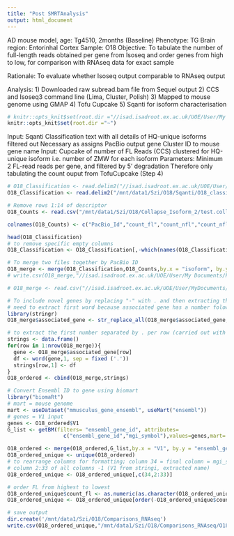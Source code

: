 ```yaml
---
title: "Post SMRTAnalysis"
output: html_document
---
```

AD mouse model, age: Tg4510, 2months (Baseline)
Phenotype: TG
Brain region: Entorinhal Cortex
Sample: O18
Objective: To tabulate the number of full-length reads obtained per gene from Isoseq and order genes from high to low, for comparison with RNAseq data for exact sample 

Rationale: To evaluate whether Isoseq output comparable to RNAseq output 

Analysis: 
1) Downloaded raw subread.bam file from Sequel output 
2) CCS and Isoseq3 command line (Lima, Cluster, Polish)
3) Mapped to mouse genome using GMAP 
4) Tofu Cupcake 
5) Sqanti for isoform characterisation  

```r
# knitr::opts_knit$set(root.dir ="//isad.isadroot.ex.ac.uk/UOE/User/My Documents/PacBio/AD_Mouse_Tg4510/2 months/O18")
knitr::opts_knit$set(root.dir ="~")
```
Input: Sqanti Classification text with all details of HQ-unique isoforms filtered out
  Necessary as assigns PacBio output gene Cluster ID to mouse gene name 
Input: Cupcake of number of FL Reads (CCS) clustered for HQ-unique isoform  i.e. number of ZMW for each isoform
  Parameters: Minimum 2 FL-read reads per gene, and filtered by 5' degradation
  Therefore only tabulating the count ouput from TofuCupcake (Step 4)
```r
# O18_Classification <- read.delim2("//isad.isadroot.ex.ac.uk/UOE/User/My Documents/PacBio/AD_Mouse_Tg4510/2 months/O18/Isoseq3/O18_classification.txt", header = TRUE)
O18_Classification <- read.delim2("/mnt/data1/Szi/O18/Sqanti/O18_classification.txt", header = TRUE)

# Remove rows 1:14 of descriptor 
O18_Counts <- read.csv("/mnt/data1/Szi/O18/Collapse_Isoform_2/test.collapsed.min_fl_2.filtered.abundance.csv", header = TRUE)[-c(1:14),]

colnames(O18_Counts) <- c("PacBio_Id","count_fl","count_nfl","count_nfl_amb","norm_fl","norm_nfl","norm_nfl_amb")
```
```r
head(O18_Classification)
# to remove specific empty columns 
O18_Classification <- O18_Classification[,-which(names(O18_Classification) %in% c("sd_cov","min_cov","FL","min_sample_cov","iso_exp","gene_exp","ratio_exp"))]
```

```r
# To merge two files together by PacBio ID
O18_merge <- merge(O18_Classification,O18_Counts,by.x = "isoform", by.y = "PacBio_Id")
# write.csv(O18_merge,"//isad.isadroot.ex.ac.uk/UOE/User/My Documents/PacBio/AD_Mouse_Tg4510/2 months/O18/Isoseq3/Merged_O18.csv")
```

```r
# O18_merge <- read.csv("//isad.isadroot.ex.ac.uk/UOE/User/MyDocuments/PacBio/AD_Mouse_J20/O18/Merged_O18.csv", header = TRUE)[,-1]

# To include novel genes by replacing "-" with . and then extracting the first word 
# need to extract first word because associated gene has a number folowed by the . for the different isoforms, therefore associated gene not recognised by biomart  
library(stringr)
O18_merge$associated_gene <- str_replace_all(O18_merge$associated_gene,"_",".")

# to extract the first number separated by . per row (carried out with a for loop)
strings <- data.frame()
for(row in 1:nrow(O18_merge)){
  gene <- O18_merge$associated_gene[row]
  df <- word(gene,1, sep = fixed ('.'))
  strings[row,1] <- df
}
O18_ordered <- cbind(O18_merge,strings)

```

```r
# Convert Ensembl ID to gene using biomart
library("biomaRt")
# mart = mouse genome
mart <- useDataset("mmusculus_gene_ensembl", useMart("ensembl"))
# genes = V1 input 
genes <- O18_ordered$V1
G_list <- getBM(filters= "ensembl_gene_id", attributes=
                  c("ensembl_gene_id","mgi_symbol"),values=genes,mart= mart)

O18_ordered <- merge(O18_ordered,G_list,by.x = "V1", by.y = "ensembl_gene_id",all = TRUE)
O18_ordered_unique <- unique(O18_ordered)
# to rearrange columns for formatting; column 34 = final column = mgi_symbol 
# column 2:33 of all columns -1 (V1 from stringi, extracted name)
O18_ordered_unique <- O18_ordered_unique[,c(34,2:33)]

# order FL from highest to lowest
O18_ordered_unique$count_fl <- as.numeric(as.character(O18_ordered_unique$count_fl))
O18_ordered_unique <- O18_ordered_unique[order(-O18_ordered_unique$count_fl),]

# save output 
dir.create('/mnt/data1/Szi/O18/Comparisons_RNAseq')
write.csv(O18_ordered_unique,"/mnt/data1/Szi/O18/Comparisons_RNAseq/O18_ordered_unique.csv")

```

